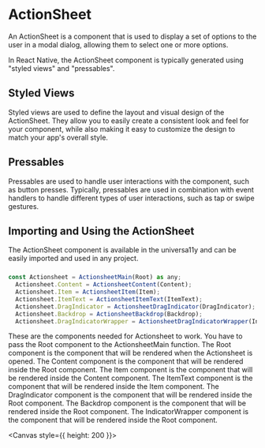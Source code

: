 
<Meta title="components/Actionsheet" />

# ActionSheet

An ActionSheet is a component that is used to display a set of options to the user in a modal dialog, allowing them to select one or more options.

In React Native, the ActionSheet component is typically generated using "styled views" and "pressables".

## Styled Views

Styled views are used to define the layout and visual design of the ActionSheet. They allow you to easily create a consistent look and feel for your component, while also making it easy to customize the design to match your app's overall style.

## Pressables

Pressables are used to handle user interactions with the component, such as button presses. Typically, pressables are used in combination with event handlers to handle different types of user interactions, such as tap or swipe gestures.

## Importing and Using the ActionSheet

The ActionSheet component is available in the universa11y and can be easily imported and used in any project.

###

```jsx
const Actionsheet = ActionsheetMain(Root) as any;
  Actionsheet.Content = ActionsheetContent(Content);
  Actionsheet.Item = ActionsheetItem(Item);
  Actionsheet.ItemText = ActionsheetItemText(ItemText);
  Actionsheet.DragIndicator = ActionsheetDragIndicator(DragIndicator);
  Actionsheet.Backdrop = ActionsheetBackdrop(Backdrop);
  Actionsheet.DragIndicatorWrapper = ActionsheetDragIndicatorWrapper(IndicatorWrapper);
```

These are the components needed for Actionsheet to work. You have to pass the Root component to the ActionsheetMain function. The Root component is the component that will be rendered when the Actionsheet is opened. The Content component is the component that will be rendered inside the Root component. The Item component is the component that will be rendered inside the Content component. The ItemText component is the component that will be rendered inside the Item component. The DragIndicator component is the component that will be rendered inside the Root component. The Backdrop component is the component that will be rendered inside the Root component. The IndicatorWrapper component is the component that will be rendered inside the Root component.

<Canvas style={{ height: 200 }}>
  <Story id="components-stories-actionsheet--actionsheet-story" />
</Canvas>
